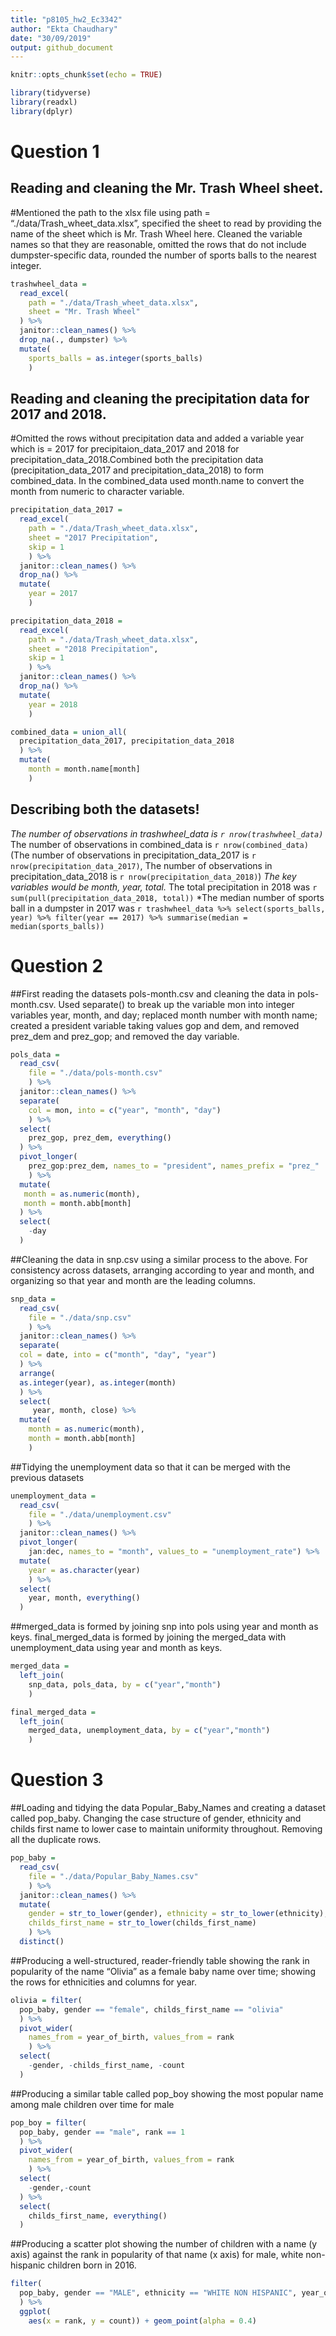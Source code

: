 ```yaml
---
title: "p8105_hw2_Ec3342"
author: "Ekta Chaudhary"
date: "30/09/2019"
output: github_document
---
```


```r
knitr::opts_chunk$set(echo = TRUE)

library(tidyverse)
library(readxl)
library(dplyr)

```

# Question 1

## Reading and cleaning the Mr. Trash Wheel sheet. 
#Mentioned the path to the xlsx file using path = "./data/Trash_wheet_data.xlsx", specified the sheet to read by providing the name of the sheet which is Mr. Trash Wheel here. Cleaned the variable names so that they are reasonable, omitted the rows that do not include dumpster-specific data, rounded the number of sports balls to the nearest integer.

```r
trashwheel_data = 
  read_excel(
    path = "./data/Trash_wheet_data.xlsx", 
    sheet = "Mr. Trash Wheel"
  ) %>%
  janitor::clean_names() %>%
  drop_na(., dumpster) %>%
  mutate(
    sports_balls = as.integer(sports_balls)
    )
```

## Reading and cleaning the precipitation data for 2017 and 2018. 
#Omitted the rows without precipitation data and added a variable year which is = 2017 for precipitaion_data_2017 and 2018 for precipitation_data_2018.Combined both the precipitation data (precipitation_data_2017 and precipitation_data_2018) to form combined_data. In the combined_data used month.name to convert the month from numeric to character variable.

```r
precipitation_data_2017 =
  read_excel(
    path = "./data/Trash_wheet_data.xlsx",
    sheet = "2017 Precipitation", 
    skip = 1
    ) %>%
  janitor::clean_names() %>%
  drop_na() %>%
  mutate(
    year = 2017
    )

precipitation_data_2018 =
  read_excel(
    path = "./data/Trash_wheet_data.xlsx",
    sheet = "2018 Precipitation",
    skip = 1
    ) %>%
  janitor::clean_names() %>%
  drop_na() %>%
  mutate(
    year = 2018
    )

combined_data = union_all(
  precipitation_data_2017, precipitation_data_2018
  ) %>%
  mutate(
    month = month.name[month] 
    )
```
## Describing both the datasets!
*The number of observations in trashwheel_data is `r nrow(trashwheel_data)`
*The number of observations in combined_data is `r nrow(combined_data)`
(The number of observations in precipitation_data_2017 is `r nrow(precipitation_data_2017)`,
The number of observations in precipitation_data_2018 is `r nrow(precipitation_data_2018)`) 
*The key variables would be month, year, total. 
*The total precipitation in 2018 was `r sum(pull(precipitation_data_2018, total))`
*The median number of sports ball in a dumpster in 2017 was `r trashwheel_data %>% select(sports_balls, year) %>% filter(year == 2017) %>% summarise(median = median(sports_balls))`

# Question 2

##First reading the datasets pols-month.csv and cleaning the data in pols-month.csv. Used separate() to break up the variable mon into integer variables year, month, and day; replaced month number with month name; created a president variable taking values gop and dem, and removed prez_dem and prez_gop; and removed the day variable.

```r
pols_data = 
  read_csv(
    file = "./data/pols-month.csv"
    ) %>%
  janitor::clean_names() %>%
  separate(
    col = mon, into = c("year", "month", "day")
    ) %>% 
  select(
    prez_gop, prez_dem, everything()
  ) %>%
  pivot_longer(
    prez_gop:prez_dem, names_to = "president", names_prefix = "prez_"
    ) %>%
  mutate(
   month = as.numeric(month),
   month = month.abb[month]
  ) %>%
  select(
    -day
  )
```

##Cleaning the data in snp.csv using a similar process to the above. For consistency across datasets, arranging according to year and month, and organizing so that year and month are the leading columns.

```r

snp_data =
  read_csv(
    file = "./data/snp.csv"
    ) %>% 
  janitor::clean_names() %>% 
  separate(
  col = date, into = c("month", "day", "year")
  ) %>% 
  arrange(
  as.integer(year), as.integer(month)
  ) %>%
  select(
     year, month, close) %>%
  mutate(
    month = as.numeric(month),
    month = month.abb[month]
    ) 
```
##Tidying the unemployment data so that it can be merged with the previous datasets

```r

unemployment_data =
  read_csv(
    file = "./data/unemployment.csv"
    ) %>%
  janitor::clean_names() %>%
  pivot_longer(
    jan:dec, names_to = "month", values_to = "unemployment_rate") %>%
  mutate(
    year = as.character(year)
    ) %>%
  select(
    year, month, everything()
  )
```

##merged_data is formed by joining snp into pols using year and month as keys. final_merged_data is formed by joining the merged_data with unemployment_data using year and month as keys.

```r

merged_data =
  left_join(
    snp_data, pols_data, by = c("year","month")
    )

final_merged_data =
  left_join(
    merged_data, unemployment_data, by = c("year","month")
    )
```

# Question 3

##Loading and tidying the data Popular_Baby_Names and creating a dataset called pop_baby. Changing the case structure of gender, ethnicity and childs first name to lower case to maintain uniformity throughout. Removing all the duplicate rows.

```r

pop_baby = 
  read_csv(
    file = "./data/Popular_Baby_Names.csv"
    ) %>%
  janitor::clean_names() %>%
  mutate(
    gender = str_to_lower(gender), ethnicity = str_to_lower(ethnicity),
    childs_first_name = str_to_lower(childs_first_name)
    ) %>%
  distinct()
```
##Producing a well-structured, reader-friendly table showing the rank in popularity of the name “Olivia” as a female baby name over time; showing the rows for ethnicities and columns for year. 

```r

olivia = filter(
  pop_baby, gender == "female", childs_first_name == "olivia"
  ) %>%
  pivot_wider(
    names_from = year_of_birth, values_from = rank
    ) %>%
  select(
    -gender, -childs_first_name, -count
  )
```
##Producing a similar table called pop_boy showing the most popular name among male children over time for male

```r

pop_boy = filter(
  pop_baby, gender == "male", rank == 1
  ) %>%
  pivot_wider(
    names_from = year_of_birth, values_from = rank
    ) %>%
  select(
    -gender,-count
  ) %>%
  select(
    childs_first_name, everything()
  )
```
##Producing a scatter plot showing the number of children with a name (y axis) against the rank in popularity of that name (x axis) for male, white non-hispanic children born in 2016.

```r

filter(
  pop_baby, gender == "MALE", ethnicity == "WHITE NON HISPANIC", year_of_birth == 2016
  ) %>%
  ggplot(
    aes(x = rank, y = count)) + geom_point(alpha = 0.4)
```



